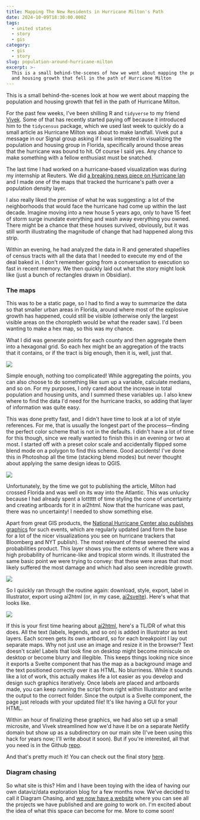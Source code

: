 ```yaml
---
title: Mapping The New Residents in Hurricane Milton's Path
date: 2024-10-09T18:30:00.000Z
tags:
  - united states
  - story
  - gis
category:
  - gis
  - story
slug: population-around-hurricane-milton
excerpt: >-
  This is a small behind-the-scenes of how we went about mapping the population
  and housing growth that fell in the path of Hurricane Milton
---
```


This is a small behind-the-scenes look at how we went about mapping the population and housing growth that fell in the path of Hurricane Milton.

For the past few weeks, I've been shilling R and `tidyverse` to my friend [Vivek](https://x.com/Vonterinon). Some of that has recently started paying off because it introduced him to the `tidycensus` package, which we used last week to quickly do a small article as Hurricane Milton was about to make landfall. Vivek put a message in our Signal group asking if I was interested in visualizing the population and housing group in Florida, specifically around those areas that the hurricane was bound to hit. Of course I said yes. Any chance to make something with a fellow enthusiast must be snatched.



The last time I had worked on a hurricane-based visualization was during my internship at Reuters. We did [a breaking news piece on Hurricane Ian](https://www.reuters.com/graphics/STORM-IAN/gkvlgrxldpb/) and I made one of the maps that tracked the hurricane's path over a population density layer.

I also really liked the premise of what he was suggesting: a lot of the neighborhoods that would face the hurricane had come up within the last decade. Imagine moving into a new house 5 years ago, only to have 15 feet of storm surge inundate everything and wash away everything you owned. There might be a chance that these houses survived, obviously, but it was still worth illustrating the magnitude of change that had happened along this strip.

Within an evening, he had analyzed the data in R and generated shapefiles of census tracts with all the data that I needed to execute my end of the deal baked in. I don't remember going from a conversation to execution so fast in recent memory. We then quickly laid out what the story might look like (just a bunch of rectangles drawn in Obsidian).

### The maps

This was to be a static page, so I had to find a way to summarize the data so that smaller urban areas in Florida, around where most of the explosive growth has happened, could still be visible (otherwise only the largest visible areas on the choropleth would be what the reader saw). I'd been wanting to make a hex map, so this was my chance.

What I did was generate points for each county and then aggregate them into a hexagonal grid. So each hex might be an aggregation of the tracts that it contains, or if the tract is big enough, then it is, well, just that.

![](/blog/milton/grid-process.jpg)

Simple enough, nothing too complicated! While aggregating the points, you can also choose to do something like sum up a variable, calculate medians, and so on. For my purposes, I only cared about the increase in total population and housing units, and I summed these variables up. I also knew where to find the data I'd need for the hurricane tracks, so adding that layer of information was quite easy. 

This was done pretty fast, and I didn't have time to look at a lot of style references. For me, that is usually the longest part of the process—finding the perfect color scheme that is not in the defaults. I didn't have a lot of time for this though, since we really wanted to finish this in an evening or two at most. I started off with a preset color scale and accidentally flipped some blend mode on a polygon to find this scheme. Good accidents! I've done this in Photoshop all the time (stacking blend modes) but never thought about applying the same design ideas to QGIS. 

![](/blog/milton/blend-modes.gif)

Unfortunately, by the time we got to publishing the article, Milton had crossed Florida and was well on its way into the Atlantic. This was unlucky because I had already spent a lotttttt of time styling the cone of uncertainty and creating artboards for it in ai2html. Now that the hurricane was past, there was no uncertainty! I needed to show something else.

Apart from great GIS products, the [National Hurricane Center also publishes graphics](https://www.nhc.noaa.gov/refresh/graphics_at4+shtml/203803.shtml?tswind120#contents) for such events, which are regularly updated (and form the base for a lot of the nicer visualizations you see on hurricane trackers that Bloomberg and NYT publish). The most relevant of these seemed the wind probabilities product. This layer shows you the extents of where there was a high probability of hurricane-like and tropical storm winds. It illustrated the same basic point we were trying to convey: that these were areas that most likely suffered the most damage and which had also seen incredible growth.

![](/blog/milton/nhc-graphics.jpg)

So I quickly ran through the routine again: download, style, export, label in Illustrator, export using ai2html (or, in my case, [ai2svelte](https://github.com/reuters-graphics/ai2svelte)). Here's what that looks like.

![](/blog/milton/ai2html.jpg)

If this is your first time hearing about [ai2html](https://ai2html.org/), here's a TL/DR of what this does. All the text (labels, legends, and so on) is added in Illustrator as text layers. Each screen gets its own artboard, so for each breakpoint I lay out separate maps. Why not just use an image and resize it in the browser? Text doesn't scale! Labels that look fine on desktop might become miniscule on desktop or become blurry and illegible. This keeps things looking nice since it exports a Svelte component that has the map as a background image and the text positioned correctly over it as HTML. No blurriness. While it sounds like a lot of work, this actually makes life a lot easier as you develop and design such graphics iteratively. Once labels are placed and artboards made, you can keep running the script from right within Illustrator and write the output to the correct folder. Since the output is a Svelte component, the page just reloads with your updated file! It's like having a GUI for your HTML.

Within an hour of finalizing these graphics, we had also set up a small microsite, and Vivek streamlined how we'd have it be on a separate Netlify domain but show up as a subdirectory on our main site (I've been using this hack for years now; I'll write about it soon). But if you're interested, all that you need is in the Github [repo](https://github.com/diagram-chasing/milton).

And that's pretty much it! You can check out the final story [here](https://diagramchasing.fun/2024/milton).

### Diagram chasing

So what site is this? Him and I have been toying with the idea of having our own dataviz/data exploration blog for a few months now. We've decided to call it Diagram Chasing, and [we now have a website](https://diagramchasing.fun) where you can see all the projects we have published and are *going* to work on. I'm excited about the idea of what this space can become for me. More to come soon!
